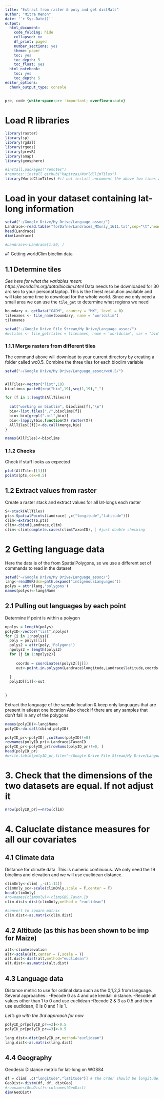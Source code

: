 ```yaml
---
title: "Extract from raster & poly and get distMats"
author: "Mitra Menon"
date: '`r Sys.Date()`'
output:
  html_document:
    code_folding: hide
    collapsed: no
    df_print: paged
    number_sections: yes
    theme: paper
    toc: yes
    toc_depth: 5
    toc_float: yes
  html_notebook:
    toc: yes
    toc_depth: 5
editor_options: 
  chunk_output_type: console
---
```


```css
pre, code {white-space:pre !important; overflow-x:auto}
```

# Load R libraries
```r
library(raster)
library(sp)
library(rgdal)
library(rgeos)
library(prevR)
library(amap)
library(geosphere)

#install.packages("remotes")
#remotes::install_github("kapitzas/WorldClimTiles")
library(WorldClimTiles) #if not install uncomment the above two lines and run them first
```

# Load in your dataset containing lat-long information

```r
setwd("~/Google Drive/My Drive/Language_assoc/")
Landrace<-read.table("forDafne/Landraces_MXonly_1611.txt",sep="\t",header=T)
head(Landrace)
dim(Landrace)

#Landrace<-Landrace[1:50, ]

```

#1 Getting worldClim bioclim data 

## 1.1 Determine tiles 
*See here for what the variables mean: https://worldclim.org/data/bioclim.html*
Data needs to be downloaded for 30 arc sec to your personal laptop. This is the finest resolution available and will take some time to download for the whole world. Since we only need a small area we can use the `tile_get` to determine what regions we need


```r
boundary <- getData("GADM", country = "MX", level = 0)
tilenames <- tile_name(boundary, name = 'worldclim')
tilenames

setwd("~/Google Drive File Stream/My Drive/Language_assoc/")
#wctiles <- tile_get(tiles = tilenames, name = 'worldclim', var = "bio")
```


### 1.1.1 Merge rasters from different tiles
The command above will download to your current directory by creating a folder called wc0.5.
Combine the three tiles for each bioclim variable
```r
setwd("~/Google Drive/My Drive/Language_assoc/wc0.5/")


AllTiles<-vector("list",19)
bioclims<-paste0(rep("bio",19),seq(1,19),"_")

for (f in 1:length(AllTiles)){
  
  cat("working on bioClim", bioclims[f],"\n")
  bio<-list.files("./",bioclims[f])
  bio<-bio[grepl(".bil",bio)]
  bio<-lapply(bio,function(X) raster(X))
  AllTiles[[f]]<-do.call(merge,bio)
}

names(AllTiles)<-bioclims

```
### 1.1.2 Checks
Check if stuff looks as expected
```r
plot(AllTiles[[1]])
points(pts,cex=0.5)
```

## 1.2 Extract values from raster
Create a raster stack and extract values for all lat-longs each raster
```r
S<-stack(AllTiles)
pts<-SpatialPoints(Landrace[ ,c("longitude","latitude")])
clim<-extract(S,pts)
clim<-cbind(Landrace,clim)
clim<-clim[complete.cases(clim$TaxonID), ] #just double checking
```


# 2 Getting language data


Here the data is of the from SpatialPolygons, so we use a different set of commands to read in the dataset
```r
setwd("~/Google Drive/My Drive/Language_assoc/")
lang<-readOGR(dsn=path.expand("indigenousLanguages"))
polys = attr(lang,'polygons')
names(polys)<-lang$Name


```

## 2.1 Pulling out languages by each point
Determine if point is within a polygon
```r
npolys = length(polys)
polyID<-vector("list",npolys)
for (i in 1:npolys){
  poly = polys[[i]]
  polys2 = attr(poly,'Polygons')
  npolys2 = length(polys2)
  for (j in 1:npolys2){
     
     coords = coordinates(polys2[[j]])
     out<-point.in.polygon(Landrace$longitude,Landrace$latitude,coords[ ,1],coords[ ,2])
     
  }
  polyID[[i]]<-out
  
  
}
```

Extract the language of the sample location & keep only languages that are present in atleast one location
Also check if there are any samples that don't fall in any of the polygons
```r
names(polyID)<-lang$Name
polyID<-do.call(cbind,polyID)

polyID_pr<-polyID[ ,colSums(polyID)!=0]
rownames(polyID_pr)<-Landrace$TaxonID
polyID_pr<-polyID_pr[rowSums(polyID_pr)!=0, ]
head(polyID_pr)
#write.table(polyID_pr,file="~/Google Drive File Stream/My Drive/Language_assoc/LanguagesByLandrace.txt",sep="\t",row.names = T,quote=F)
```

# 3. Check that the dimensions of the two datasets are equal. If not adjust it
```r
nrow(polyID_pr)==nrow(clim)
```

# 4. Caluclate distance measures for all our covariates 

## 4.1 Climate data
 Distance for climate data. This is numeric continuous. We only need the 19 bioclims and elevation and we will use euclidean distance.
```r

climOnly<-clim[ ,-c(1:12)]
climOnly_sc<-scale(climOnly,scale = T,center = T)
head(climOnly)
#rownames(climOnly)<-clim$GBS.Taxon.ID
clim.dist<-dist(climOnly,method = "euclidean")

#convert to square matrix
clim.dist<-as.matrix(clim.dist)
```

## 4.2 Altitude (as this has been shown to be imp for Maize)
```r
alt<-clim$elevation
alt<-scale(alt,center = T,scale = T)
alt.dist<-dist(alt,method="euclidean")
alt.dist<-as.matrix(alt.dist)
```

## 4.3 Language data

Distance metric to use for ordinal data such as the 0,1,2,3 from language. 
Several approaches :
-Recode 0 as 4 and use kendall distance.
-Recode all values other than 1 to 0 and use euclidean
-Recode 2 & 3 as 0.5 and then use euclidean, 0 is 0 and 1 is 1.

*Let's go with the 3rd approach for now*
```r
polyID_pr[polyID_pr==2]<-0.5
polyID_pr[polyID_pr==3]<-0.5

lang.dist<-dist(polyID_pr,method="euclidean")
lang.dist<-as.matrix(lang.dist)
```

## 4.4 Geography

Geodesic Distance metric for lat-long on WGS84
```r
df = clim[ ,c("longitude","latitude")] # the order should be longitude, latitude
GeoDist<-distm(df, df, distGeo)
#rownames(GeoDist)<-colnames(GeoDist)
dim(GeoDist)


```
